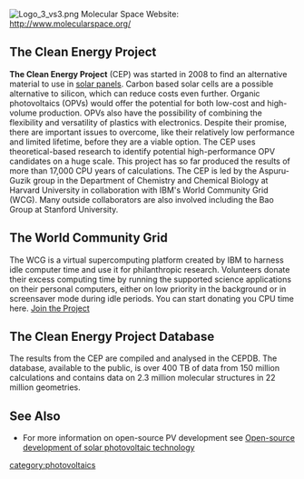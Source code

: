 [[File:Logo 3 vs3.png|right]]
Molecular Space Website: http://www.molecularspace.org/
==The Clean Energy Project==
'''The Clean Energy Project''' (CEP) was started in 2008 to find an alternative material to use in [[solar panels]]. Carbon based solar cells are a possible alternative to silicon, which can reduce costs even further. Organic photovoltaics (OPVs) would offer the potential for both low-cost and high-volume production. OPVs also have the possibility of combining the flexibility and versatility of plastics with electronics.  Despite their promise, there are important issues to overcome, like their relatively low performance and limited lifetime, before they are a viable option. The CEP uses theoretical-based research to identify potential high-performance OPV candidates on a huge scale. This project has so far produced the results of more than 17,000 CPU years of calculations. The CEP is led by the Aspuru-Guzik group in the Department of Chemistry and Chemical Biology at Harvard University in collaboration with IBM's World Community Grid (WCG). Many outside collaborators are also involved including the Bao Group at Stanford University.

==The World Community Grid==
The WCG is a  virtual supercomputing platform created by IBM to harness idle computer time and use it for philanthropic research. Volunteers donate their excess computing time by running the supported science applications on their personal computers, either on low priority in the background or in screensaver mode during idle periods. You can start donating you CPU time here. [http://cleanenergy.molecularspace.org/participate/ Join the Project]

==The Clean Energy Project Database==
The results from the CEP are compiled and analysed in the CEPDB. The database, available to the public, is over 400 TB of data from 150 million calculations and contains data on 2.3 million molecular structures in 22 million geometries.

==See Also==
* For more information on open-source PV development see [[Open-source development of solar photovoltaic technology]]

[[category:photovoltaics]]